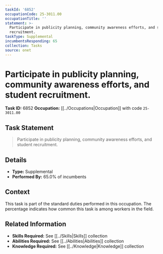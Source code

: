 ```yaml
---
taskId: '6852'
occupationCode: 25-3011.00
occupationTitle: ''
statement: >-
  Participate in publicity planning, community awareness efforts, and student
  recruitment.
taskType: Supplemental
incumbentsResponding: 65
collection: Tasks
source: onet
---
```

# Participate in publicity planning, community awareness efforts, and student recruitment.

**Task ID:** 6852
**Occupation:** [[../Occupations|Occupation]] with code `25-3011.00`

## Task Statement

> Participate in publicity planning, community awareness efforts, and student recruitment.

## Details

- **Type:** Supplemental
- **Performed By:** 65.0% of incumbents

## Context

This task is part of the standard duties performed in this occupation. The percentage indicates how common this task is among workers in the field.

## Related Information

- **Skills Required:** See [[../Skills|Skills]] collection
- **Abilities Required:** See [[../Abilities|Abilities]] collection
- **Knowledge Required:** See [[../Knowledge|Knowledge]] collection
